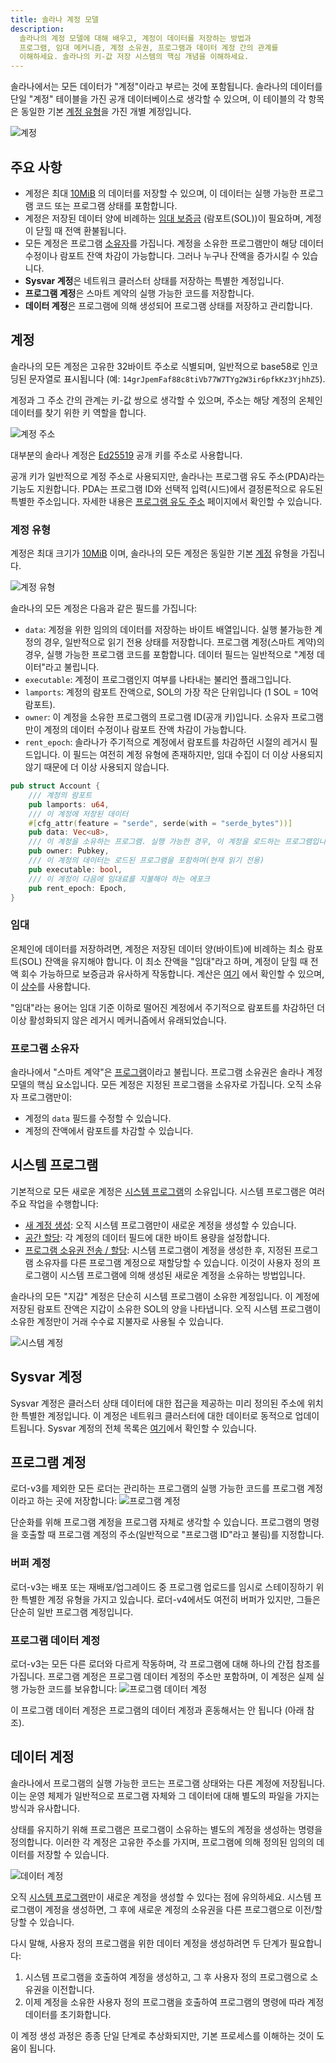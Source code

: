 ```yaml
---
title: 솔라나 계정 모델
description:
  솔라나의 계정 모델에 대해 배우고, 계정이 데이터를 저장하는 방법과
  프로그램, 임대 메커니즘, 계정 소유권, 프로그램과 데이터 계정 간의 관계를
  이해하세요. 솔라나의 키-값 저장 시스템의 핵심 개념을 이해하세요.
---
```


솔라나에서는 모든 데이터가 "계정"이라고 부르는 것에 포함됩니다. 솔라나의
데이터를 단일 "계정" 테이블을 가진 공개 데이터베이스로 생각할 수 있으며,
이 테이블의 각 항목은 동일한 기본
[계정 유형](https://github.com/anza-xyz/agave/blob/v2.1.13/sdk/account/src/lib.rs#L48-L60)을 가진 개별 계정입니다.

![계정](/assets/docs/core/accounts/accounts.png)

## 주요 사항

- 계정은 최대
  [10MiB](https://github.com/anza-xyz/agave/blob/v2.1.13/sdk/program/src/system_instruction.rs#L85)
  의 데이터를 저장할 수 있으며, 이 데이터는 실행 가능한 프로그램 코드 또는
  프로그램 상태를 포함합니다.
- 계정은 저장된 데이터 양에 비례하는
  [임대 보증금](https://github.com/anza-xyz/agave/blob/v2.1.13/sdk/rent/src/lib.rs#L93-L97)
  (람포트(SOL))이 필요하며, 계정이 닫힐 때 전액 환불됩니다.
- 모든 계정은 프로그램
  [소유자](https://github.com/anza-xyz/agave/blob/v2.1.13/sdk/account/src/lib.rs#L55)를 가집니다.
  계정을 소유한 프로그램만이 해당 데이터 수정이나 람포트 잔액 차감이 가능합니다.
  그러나 누구나 잔액을 증가시킬 수 있습니다.
- **Sysvar 계정**은 네트워크 클러스터 상태를 저장하는 특별한 계정입니다.
- **프로그램 계정**은 스마트 계약의 실행 가능한 코드를 저장합니다.
- **데이터 계정**은 프로그램에 의해 생성되어 프로그램 상태를 저장하고 관리합니다.

## 계정

솔라나의 모든 계정은 고유한 32바이트 주소로 식별되며, 일반적으로
base58로 인코딩된 문자열로 표시됩니다 (예: `14grJpemFaf88c8tiVb77W7TYg2W3ir6pfkKz3YjhhZ5`).

계정과 그 주소 간의 관계는 키-값 쌍으로 생각할 수 있으며,
주소는 해당 계정의 온체인 데이터를 찾기 위한 키 역할을 합니다.

![계정 주소](/assets/docs/core/accounts/account-address.svg)

대부분의 솔라나 계정은 [Ed25519](https://ed25519.cr.yp.to/) 공개 키를
주소로 사용합니다.

공개 키가 일반적으로 계정 주소로 사용되지만, 솔라나는 프로그램 유도 주소(PDA)라는
기능도 지원합니다. PDA는 프로그램 ID와 선택적 입력(시드)에서 결정론적으로 유도된
특별한 주소입니다. 자세한 내용은 [프로그램 유도 주소](/docs/core/pda) 페이지에서 확인할 수 있습니다.

### 계정 유형

계정은 최대 크기가
[10MiB](https://github.com/anza-xyz/agave/blob/v2.1.13/sdk/program/src/system_instruction.rs#L85)
이며, 솔라나의 모든 계정은 동일한 기본
[계정](https://github.com/anza-xyz/agave/blob/v2.1.13/sdk/account/src/lib.rs#L48-L60)
유형을 가집니다.

![계정 유형](/assets/docs/core/accounts/account-type.svg)

솔라나의 모든 계정은 다음과 같은 필드를 가집니다:

- `data`: 계정을 위한 임의의 데이터를 저장하는 바이트 배열입니다. 실행 불가능한
  계정의 경우, 일반적으로 읽기 전용 상태를 저장합니다. 프로그램 계정(스마트 계약)의 경우,
  실행 가능한 프로그램 코드를 포함합니다. 데이터 필드는 일반적으로 "계정 데이터"라고
  불립니다.
- `executable`: 계정이 프로그램인지 여부를 나타내는 불리언 플래그입니다.
- `lamports`: 계정의 람포트 잔액으로, SOL의 가장 작은 단위입니다 (1 SOL = 10억 람포트).
- `owner`: 이 계정을 소유한 프로그램의 프로그램 ID(공개 키)입니다. 소유자 프로그램만이
  계정의 데이터 수정이나 람포트 잔액 차감이 가능합니다.
- `rent_epoch`: 솔라나가 주기적으로 계정에서 람포트를 차감하던 시절의 레거시 필드입니다.
  이 필드는 여전히 계정 유형에 존재하지만, 임대 수집이 더 이상 사용되지 않기 때문에 더 이상 사용되지 않습니다.

```rust title="기본 계정 유형"
pub struct Account {
    /// 계정의 람포트
    pub lamports: u64,
    /// 이 계정에 저장된 데이터
    #[cfg_attr(feature = "serde", serde(with = "serde_bytes"))]
    pub data: Vec<u8>,
    /// 이 계정을 소유하는 프로그램. 실행 가능한 경우, 이 계정을 로드하는 프로그램입니다.
    pub owner: Pubkey,
    /// 이 계정의 데이터는 로드된 프로그램을 포함하며(현재 읽기 전용)
    pub executable: bool,
    /// 이 계정이 다음에 임대료를 지불해야 하는 에포크
    pub rent_epoch: Epoch,
}
```

### 임대

온체인에 데이터를 저장하려면, 계정은 저장된 데이터 양(바이트)에 비례하는
최소 람포트(SOL) 잔액을 유지해야 합니다. 이 최소 잔액을 "임대"라고 하며,
계정이 닫힐 때 전액 회수 가능하므로 보증금과 유사하게 작동합니다. 계산은
[여기](https://github.com/anza-xyz/agave/blob/v2.1.13/sdk/rent/src/lib.rs#L93-L97)
에서 확인할 수 있으며, 이
[상수](https://github.com/anza-xyz/agave/blob/v2.1.13/sdk/rent/src/lib.rs#L47-L70)를 사용합니다.

"임대"라는 용어는 임대 기준 이하로 떨어진 계정에서 주기적으로 람포트를 차감하던
더 이상 활성화되지 않은 레거시 메커니즘에서 유래되었습니다.

### 프로그램 소유자

솔라나에서 "스마트 계약"은 [프로그램](/docs/core/programs)이라고 불립니다.
프로그램 소유권은 솔라나 계정 모델의 핵심 요소입니다. 모든 계정은 지정된
프로그램을 소유자로 가집니다. 오직 소유자 프로그램만이:

- 계정의 `data` 필드를 수정할 수 있습니다.
- 계정의 잔액에서 람포트를 차감할 수 있습니다.

## 시스템 프로그램

기본적으로 모든 새로운 계정은
[시스템 프로그램](https://github.com/anza-xyz/agave/tree/v2.1.13/programs/system/src)의 소유입니다.
시스템 프로그램은 여러 주요 작업을 수행합니다:

- [새 계정 생성](https://github.com/anza-xyz/agave/blob/v2.1.13/programs/system/src/system_processor.rs#L146):
  오직 시스템 프로그램만이 새로운 계정을 생성할 수 있습니다.
- [공간 할당](https://github.com/anza-xyz/agave/blob/v2.1.13/programs/system/src/system_processor.rs#L71):
  각 계정의 데이터 필드에 대한 바이트 용량을 설정합니다.
- [프로그램 소유권 전송 / 할당](https://github.com/anza-xyz/agave/blob/v2.1.13/programs/system/src/system_processor.rs#L113):
  시스템 프로그램이 계정을 생성한 후, 지정된 프로그램 소유자를 다른 프로그램 계정으로
  재할당할 수 있습니다. 이것이 사용자 정의 프로그램이 시스템 프로그램에 의해 생성된
  새로운 계정을 소유하는 방법입니다.

솔라나의 모든 "지갑" 계정은 단순히 시스템 프로그램이 소유한 계정입니다.
이 계정에 저장된 람포트 잔액은 지갑이 소유한 SOL의 양을 나타냅니다. 오직 시스템 프로그램이 소유한 계정만이
거래 수수료 지불자로 사용될 수 있습니다.

![시스템 계정](/assets/docs/core/accounts/system-account.svg)

## Sysvar 계정

Sysvar 계정은 클러스터 상태 데이터에 대한 접근을 제공하는 미리 정의된 주소에
위치한 특별한 계정입니다. 이 계정은 네트워크 클러스터에 대한 데이터로 동적으로 업데이트됩니다.
Sysvar 계정의 전체 목록은 [여기](https://docs.anza.xyz/runtime/sysvars)에서 확인할 수 있습니다.

## 프로그램 계정

로더-v3를 제외한 모든 로더는 관리하는 프로그램의 실행 가능한 코드를
프로그램 계정이라고 하는 곳에 저장합니다:
![프로그램 계정](/assets/docs/core/accounts/program-account-simple.svg)

단순화를 위해 프로그램 계정을 프로그램 자체로 생각할 수 있습니다. 프로그램의
명령을 호출할 때 프로그램 계정의 주소(일반적으로 "프로그램 ID"라고 불림)를
지정합니다.

### 버퍼 계정

로더-v3는 배포 또는 재배포/업그레이드 중 프로그램 업로드를 임시로
스테이징하기 위한 특별한 계정 유형을 가지고 있습니다. 로더-v4에서도 여전히 버퍼가 있지만,
그들은 단순히 일반 프로그램 계정입니다.

### 프로그램 데이터 계정

로더-v3는 모든 다른 로더와 다르게 작동하며, 각 프로그램에 대해 하나의 간접 참조를
가집니다. 프로그램 계정은 프로그램 데이터 계정의 주소만 포함하며, 이 계정은 실제
실행 가능한 코드를 보유합니다:
![프로그램 데이터 계정](/assets/docs/core/accounts/program-account-expanded.svg)

이 프로그램 데이터 계정은 프로그램의 데이터 계정과 혼동해서는 안 됩니다
(아래 참조).

## 데이터 계정

솔라나에서 프로그램의 실행 가능한 코드는 프로그램 상태와는 다른 계정에 저장됩니다.
이는 운영 체제가 일반적으로 프로그램 자체와 그 데이터에 대해 별도의 파일을
가지는 방식과 유사합니다.

상태를 유지하기 위해 프로그램은 프로그램이 소유하는 별도의 계정을 생성하는
명령을 정의합니다. 이러한 각 계정은 고유한 주소를 가지며, 프로그램에 의해 정의된
임의의 데이터를 저장할 수 있습니다.

![데이터 계정](/assets/docs/core/accounts/data-account.svg)

오직 [시스템 프로그램](/docs/core/accounts#system-program)만이
새로운 계정을 생성할 수 있다는 점에 유의하세요. 시스템 프로그램이 계정을 생성하면,
그 후에 새로운 계정의 소유권을 다른 프로그램으로 이전/할당할 수 있습니다.

다시 말해, 사용자 정의 프로그램을 위한 데이터 계정을 생성하려면 두 단계가 필요합니다:

1. 시스템 프로그램을 호출하여 계정을 생성하고, 그 후 사용자 정의 프로그램으로
   소유권을 이전합니다.
2. 이제 계정을 소유한 사용자 정의 프로그램을 호출하여 프로그램의 명령에 따라
   계정 데이터를 초기화합니다.

이 계정 생성 과정은 종종 단일 단계로 추상화되지만, 기본 프로세스를 이해하는 것이
도움이 됩니다.
